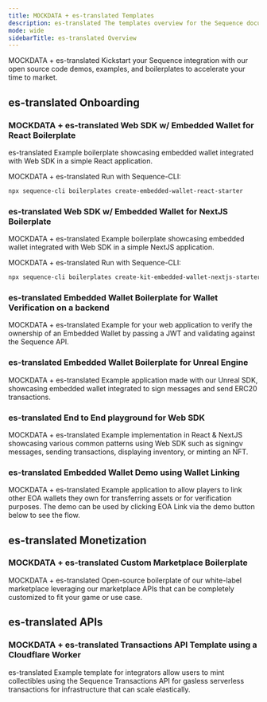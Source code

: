 ```yaml
---
title: MOCKDATA + es-translated Templates
description: es-translated The templates overview for the Sequence documentation
mode: wide
sidebarTitle: es-translated Overview
---
```


MOCKDATA + es-translated Kickstart your Sequence integration with our open source code demos, examples, and boilerplates to accelerate your time to market.

## es-translated Onboarding

### MOCKDATA + es-translated Web SDK w/ Embedded Wallet for React Boilerplate
es-translated Example boilerplate showcasing embedded wallet integrated with Web SDK in a simple React application.

MOCKDATA + es-translated Run with Sequence-CLI:

```bash
npx sequence-cli boilerplates create-embedded-wallet-react-starter
```

<CardGroup cols={2}>
  <Card title="es-translated Repo" icon="github" href="https://github.com/0xsequence-demos/kit-embedded-wallet-react-boilerplate" horizontal />

  <Card title="MOCKDATA + es-translated Demo" icon="globe" href="https://kit-embedded-wallet-react-boilerplate.pages.dev/" horizontal />
</CardGroup>

### es-translated Web SDK w/ Embedded Wallet for NextJS Boilerplate
MOCKDATA + es-translated Example boilerplate showcasing embedded wallet integrated with Web SDK in a simple NextJS application.

MOCKDATA + es-translated Run with Sequence-CLI:

```bash
npx sequence-cli boilerplates create-kit-embedded-wallet-nextjs-starter
```

<CardGroup cols={2}>
  <Card title="es-translated Repo" icon="github" href="https://github.com/0xsequence-demos/kit-embedded-wallet-nextjs-boilerplate" horizontal />

  <Card title="MOCKDATA + es-translated Demo" icon="globe" href="https://kit-embedded-wallet-nextjs-boilerplate.pages.dev/" horizontal />
</CardGroup>

### es-translated Embedded Wallet Boilerplate for Wallet Verification on a backend
MOCKDATA + es-translated Example for your web application to verify the ownership of an Embedded Wallet by passing a JWT and validating against the Sequence API.

<Card title="es-translated Repo" icon="github" href="https://github.com/0xsequence-demos/embedded-wallet-verify-session" horizontal />

### es-translated Embedded Wallet Boilerplate for Unreal Engine
MOCKDATA + es-translated Example application made with our Unreal SDK, showcasing embedded wallet integrated to sign messages and send ERC20 transactions.

<Card title="es-translated Repo" icon="github" href="https://github.com/0xsequence/unreal-embedded-wallet-boilerplate" horizontal />

### es-translated End to End playground for Web SDK
MOCKDATA + es-translated Example implementation in React & NextJS showcasing various common patterns using Web SDK such as signingv messages, sending transactions, displaying inventory, or minting an NFT.

<CardGroup cols={2}>
  <Card title="es-translated Repo" icon="github" href="https://github.com/0xsequence/kit/tree/master/examples" horizontal />

  <Card title="MOCKDATA + es-translated Demo" icon="globe" href="https://0xsequence.github.io/kit/" horizontal />
</CardGroup>

### es-translated Embedded Wallet Demo using Wallet Linking
MOCKDATA + es-translated Example application to allow players to link other EOA wallets they own for transferring assets or for verification purposes. The demo can be used by clicking EOA Link via the demo button below to see the flow.

<CardGroup cols={2}>
  <Card title="es-translated Repo" icon="github" href="https://github.com/0xsequence-demos/demo-waas-wallet-link" horizontal />

  <Card title="MOCKDATA + es-translated Demo" icon="globe" href="https://0xsequence.github.io/demo-waas-auth/" horizontal />
</CardGroup>

## es-translated Monetization

### MOCKDATA + es-translated Custom Marketplace Boilerplate
MOCKDATA + es-translated Open-source boilerplate of our white-label marketplace leveraging our marketplace APIs that can be completely customized to fit your game or use case.

<CardGroup cols={2}>
  <Card title="es-translated Repo" icon="github" href="https://github.com/0xsequence/marketplace-boilerplate" horizontal />

  <Card title="MOCKDATA + es-translated Demo" icon="globe" href="https://impressive-beaver-41204.sequence.market/" horizontal />
</CardGroup>

## es-translated APIs

### MOCKDATA + es-translated Transactions API Template using a Cloudflare Worker
es-translated Example template for integrators allow users to mint collectibles using the Sequence Transactions API for gasless serverless transactions for infrastructure that can scale elastically.

<Card title="es-translated Repo" icon="github" href="https://github.com/0xsequence-demos/template-cloudflare-worker-sequence-transactions-api" horizontal />